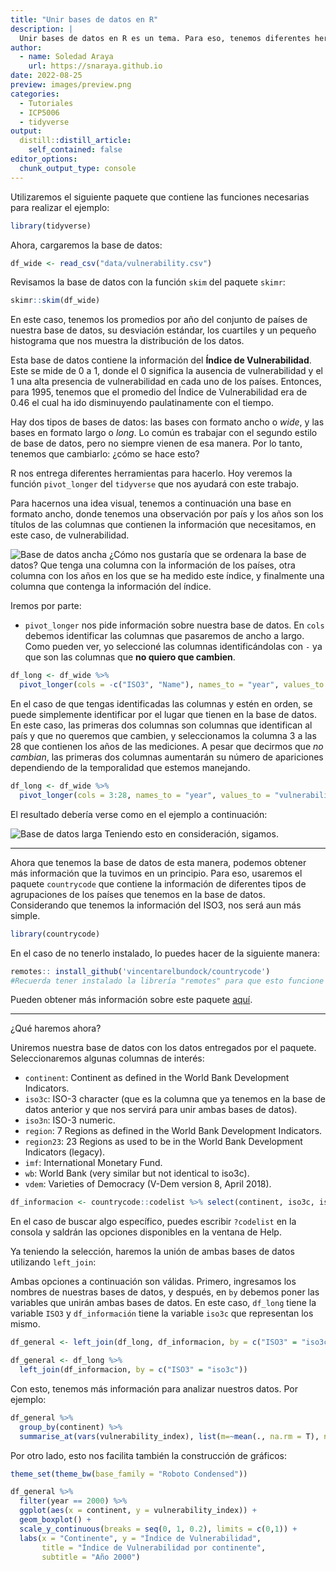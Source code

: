 ```yaml
---
title: "Unir bases de datos en R"
description: |
  Unir bases de datos en R es un tema. Para eso, tenemos diferentes herramientas que nos ayudan con este problema. Aquí, revisaremos algunos de ellos.
author:
  - name: Soledad Araya
    url: https://snaraya.github.io
date: 2022-08-25
preview: images/preview.png
categories:
  - Tutoriales
  - ICP5006
  - tidyverse
output:
  distill::distill_article:
    self_contained: false
editor_options: 
  chunk_output_type: console
---
```



Utilizaremos el siguiente paquete que contiene las funciones necesarias para realizar el ejemplo:

```r
library(tidyverse)
```

Ahora, cargaremos la base de datos:

```r
df_wide <- read_csv("data/vulnerability.csv")
```

Revisamos la base de datos con la función `skim` del paquete `skimr`:

```r
skimr::skim(df_wide)
```

En este caso, tenemos los promedios por año del conjunto de países de nuestra base de datos, su desviación estándar, los cuartiles y un pequeño histograma que nos muestra la distribución de los datos. 

Esta base de datos contiene la información del **Índice de Vulnerabilidad**. Este se mide de 0 a 1, donde el 0 significa la ausencia de vulnerabilidad y el 1 una alta presencia de vulnerabilidad en cada uno de los países. Entonces, para 1995, tenemos que el promedio del Índice de Vulnerabilidad era de 0.46 el cual ha ido disminuyendo paulatinamente con el tiempo.

Hay dos tipos de bases de datos: las bases con formato ancho o *wide*, y las bases en formato largo o *long*. Lo común es trabajar con el segundo estilo de base de datos, pero no siempre vienen de esa manera. Por lo tanto, tenemos que cambiarlo: ¿cómo se hace esto?

R nos entrega diferentes herramientas para hacerlo. Hoy veremos la función `pivot_longer` del `tidyverse` que nos ayudará con este trabajo.

Para hacernos una idea visual, tenemos a continuación una base en formato ancho, donde tenemos una observación por país y los años son los títulos de las columnas que contienen la información que necesitamos, en este caso, de vulnerabilidad. 

![Base de datos ancha](images/wide_data.png)
¿Cómo nos gustaría que se ordenara la base de datos? Que tenga una columna con la información de los países, otra columna con los años en los que se ha medido este índice, y finalmente una columna que contenga la información del índice.

Iremos por parte:

- `pivot_longer` nos pide información sobre nuestra base de datos. En `cols` debemos identificar las columnas que pasaremos de ancho a largo. Como pueden ver, yo seleccioné las columnas identificándolas con `-` ya que son las columnas que **no quiero que cambien**.

```r
df_long <- df_wide %>% 
  pivot_longer(cols = -c("ISO3", "Name"), names_to = "year", values_to = "vulnerability_index")
```

En el caso de que tengas identificadas las columnas y estén en orden, se puede simplemente identificar por el lugar que tienen en la base de datos. En este caso, las primeras dos columnas son columnas que identifican al país y que no queremos que cambien, y seleccionamos la columna 3 a las 28 que contienen los años de las mediciones. A pesar que decirmos que *no cambian*, las primeras dos columnas aumentarán su número de apariciones dependiendo de la temporalidad que estemos manejando.

```r
df_long <- df_wide %>% 
  pivot_longer(cols = 3:28, names_to = "year", values_to = "vulnerability_index")
```

El resultado debería verse como en el ejemplo a continuación:

![Base de datos larga](images/long_data.png)
Teniendo esto en consideración, sigamos.

---

Ahora que tenemos la base de datos de esta manera, podemos obtener más información que la tuvimos en un principio. Para eso, usaremos el paquete `countrycode` que contiene la información de diferentes tipos de agrupaciones de los países que tenemos en la base de datos. Considerando que tenemos la información del ISO3, nos será aun más simple.

```r
library(countrycode)
```

En el caso de no tenerlo instalado, lo puedes hacer de la siguiente manera:

```r
remotes:: install_github('vincentarelbundock/countrycode') 
#Recuerda tener instalado la librería "remotes" para que esto funcione
```

Pueden obtener más información sobre este paquete [aquí](https://github.com/vincentarelbundock/countrycode).

---

¿Qué haremos ahora?

Uniremos nuestra base de datos con los datos entregados por el paquete. Seleccionaremos algunas columnas de interés:

- `continent`: Continent as defined in the World Bank Development Indicators.
- `iso3c`: ISO-3 character (que es la columna que ya tenemos en la base de datos anterior y que nos servirá para unir ambas bases de datos).
- `iso3n`: ISO-3 numeric.
- `region`: 7 Regions as defined in the World Bank Development Indicators.
- `region23`: 23 Regions as used to be in the World Bank Development Indicators (legacy).
- `imf`: International Monetary Fund.
- `wb`: World Bank (very similar but not identical to iso3c).
- `vdem`: Varieties of Democracy (V-Dem version 8, April 2018).

```r
df_informacion <- countrycode::codelist %>% select(continent, iso3c, iso3n, region, region23, imf, wb, vdem)
```

En el caso de buscar algo específico, puedes escribir `?codelist` en la consola y saldrán las opciones disponibles en la ventana de Help.

Ya teniendo la selección, haremos la unión de ambas bases de datos utilizando `left_join`:

Ambas opciones a continuación son válidas. Primero, ingresamos los nombres de nuestras bases de datos, y después, en `by` debemos poner las variables que unirán ambas bases de datos. En este caso, `df_long` tiene la variable `ISO3` y `df_información` tiene la variable `iso3c` que representan los mismo.

```r
df_general <- left_join(df_long, df_informacion, by = c("ISO3" = "iso3c"))
```

```r
df_general <- df_long %>% 
  left_join(df_informacion, by = c("ISO3" = "iso3c"))
```

Con esto, tenemos más información para analizar nuestros datos. Por ejemplo:

```r
df_general %>% 
  group_by(continent) %>% 
  summarise_at(vars(vulnerability_index), list(m=~mean(., na.rm = T), n=~n(), sd = ~sd(., na.rm = T)))
```

Por otro lado, esto nos facilita también la construcción de gráficos:

```r
theme_set(theme_bw(base_family = "Roboto Condensed")) 
```

```r
df_general %>% 
  filter(year == 2000) %>% 
  ggplot(aes(x = continent, y = vulnerability_index)) +
  geom_boxplot() +
  scale_y_continuous(breaks = seq(0, 1, 0.2), limits = c(0,1)) +
  labs(x = "Continente", y = "Índice de Vulnerabilidad", 
       title = "Índice de Vulnerabilidad por continente",
       subtitle = "Año 2000")
```





